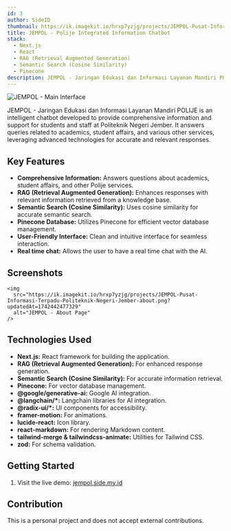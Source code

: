 ```yaml
---
id: 3
author: SideID
thumbnail: https://ik.imagekit.io/hrxp7yzjg/projects/JEMPOL-Pusat-Informasi-Terpadu-Politeknik-Negeri-Jember-main.png?updatedAt=1742442479130
title: JEMPOL - Polije Integrated Information Chatbot
stack:
  - Next.js
  - React
  - RAG (Retrieval Augmented Generation)
  - Semantic Search (Cosine Similarity)
  - Pinecone
description: JEMPOL - Jaringan Edukasi dan Informasi Layanan Mandiri POLIJE is a chatbot designed to answer questions about academics, student affairs, and other services at Politeknik Negeri Jember. It utilizes Next.js, RAG, semantic search with cosine similarity, and Pinecone for database management.
---
```


<img
  src='https://ik.imagekit.io/hrxp7yzjg/projects/JEMPOL-Pusat-Informasi-Terpadu-Politeknik-Negeri-Jember-main.png?updatedAt=1742442479130'
  alt='JEMPOL - Main Interface'
  fetchPriority='high'
/>

JEMPOL - Jaringan Edukasi dan Informasi Layanan Mandiri POLIJE is an intelligent chatbot developed to provide comprehensive information and support for students and staff at Politeknik Negeri Jember. It answers queries related to academics, student affairs, and various other services, leveraging advanced technologies for accurate and relevant responses.

## Key Features

- **Comprehensive Information:** Answers questions about academics, student affairs, and other Polije services.
- **RAG (Retrieval Augmented Generation):** Enhances responses with relevant information retrieved from a knowledge base.
- **Semantic Search (Cosine Similarity):** Uses cosine similarity for accurate semantic search.
- **Pinecone Database:** Utilizes Pinecone for efficient vector database management.
- **User-Friendly Interface:** Clean and intuitive interface for seamless interaction.
- **Real time chat:** Allows the user to have a real time chat with the AI.

## Screenshots

    <img
      src="https://ik.imagekit.io/hrxp7yzjg/projects/JEMPOL-Pusat-Informasi-Terpadu-Politeknik-Negeri-Jember-about.png?updatedAt=1742442477329"
      alt="JEMPOL - About Page"
    />

## Technologies Used

- **Next.js:** React framework for building the application.
- **RAG (Retrieval Augmented Generation):** For enhanced response generation.
- **Semantic Search (Cosine Similarity):** For accurate information retrieval.
- **Pinecone:** For vector database management.
- **@google/generative-ai:** Google AI integration.
- **@langchain/\*:** Langchain libraries for AI integration.
- **@radix-ui/\*:** UI components for accessibility.
- **framer-motion:** For animations.
- **lucide-react:** Icon library.
- **react-markdown:** For rendering Markdown content.
- **tailwind-merge & tailwindcss-animate:** Utilities for Tailwind CSS.
- **zod:** For schema validation.

## Getting Started

1.  Visit the live demo: [jempol.side.my.id](https://jempol.side.my.id/)

## Contribution

This is a personal project and does not accept external contributions.
